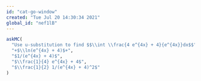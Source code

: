 ```yaml
---
id: "cat-go-window"
created: "Tue Jul 20 14:30:34 2021"
global_id: "nef1lB"
---
```


```r
askMC(
  "Use u-substitution to find $$\\int \\frac{4 e^{4x} + 4}{e^{4x}}dx$$",
  "+$\\ln(e^{4x} + 4)$+",
  "$1/(e^{4x} + 4)$",
  "$\\frac{1}{4} e^{4x} + 4$",
  "$\\frac{1}{2} 1/(e^{4x} + 4)^2$"
)
```
